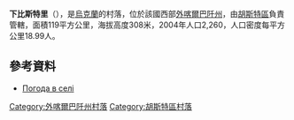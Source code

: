 {{coord|48|21|46|N|23|31|38|E|scale:100000|display=title}}

'''下比斯特里'''（{{lang-uk|Нижній Бистрий}}），是[[烏克蘭|烏克蘭]]的村落，位於該國西部[[外喀爾巴阡州|外喀爾巴阡州]]，由[[胡斯特區|胡斯特區]]負責管轄，面積119平方公里，海拔高度308米，2004年人口2,260，人口密度每平方公里18.99人。

==參考資料==
* [http://weather.in.ua/ua/zakarpatskaja/16893 Погода в селі ]{{Wayback|url=http://weather.in.ua/ua/zakarpatskaja/16893 |date=20181212072229 }}

{{DEFAULTSORT:Нижній Бистрий}}

[[Category:外喀爾巴阡州村落|Category:外喀爾巴阡州村落]]
[[Category:胡斯特區村落|Category:胡斯特區村落]]


{{Zakarpattia-geo-stub}}